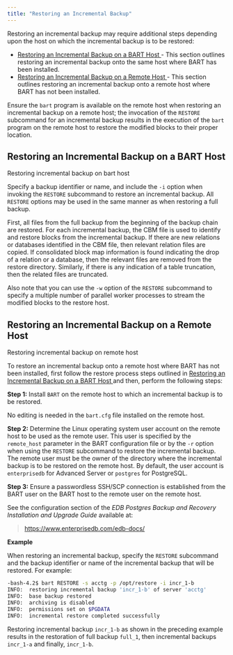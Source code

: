 ```yaml
---
title: "Restoring an Incremental Backup"
---
```


<div id="restoring_an_incremental_backup" class="registered_link"></div>


Restoring an incremental backup may require additional steps depending upon the host on which the incremental backup is to be restored:

  - [Restoring an Incremental Backup on a BART Host ](../../02_overview/01_block-level_incremental_backup/05_restoring_an_incremental_backup#restoring_an_incremental_backup_on_a_bart_host) - This section outlines restoring an incremental backup onto the same host where BART has been installed.
  - [Restoring an Incremental Backup on a Remote Host ](../../02_overview/01_block-level_incremental_backup/05_restoring_an_incremental_backup#restoring_an_incremental_backup_on_a_remote_host) - This section outlines restoring an incremental backup onto a remote host where BART has not been installed.

Ensure the `bart` program is available on the remote host when restoring an incremental backup on a remote host; the invocation of the `RESTORE` subcommand for an incremental backup results in the execution of the `bart` program on the remote host to restore the modified blocks to their proper location.

<div id="restoring_an_incremental_backup_on_a_bart_host" class="registered_link"></div>

## Restoring an Incremental Backup on a BART Host

<div class="index">

Restoring incremental backup on bart host

</div>

Specify a backup identifier or name, and include the `-i` option when invoking the `RESTORE` subcommand to restore an incremental backup. All `RESTORE` options may be used in the same manner as when restoring a full backup.

First, all files from the full backup from the beginning of the backup chain are restored. For each incremental backup, the CBM file is used to identify and restore blocks from the incremental backup. If there are new relations or databases identified in the CBM file, then relevant relation files are copied. If consolidated block map information is found indicating the drop of a relation or a database, then the relevant files are removed from the restore directory. Similarly, if there is any indication of a table truncation, then the related files are truncated.

Also note that you can use the `-w` option of the `RESTORE` subcommand to specify a multiple number of parallel worker processes to stream the modified blocks to the restore host.

<div id="restoring_an_incremental_backup_on_a_remote_host" class="registered_link"></div>

## Restoring an Incremental Backup on a Remote Host

<div class="index">

Restoring incremental backup on remote host

</div>

To restore an incremental backup onto a remote host where BART has not been installed, first follow the restore process steps outlined in [Restoring an Incremental Backup on a BART Host ](../../02_overview/01_block-level_incremental_backup/05_restoring_an_incremental_backup#restoring_an_incremental_backup_on_a_bart_host) and then, perform the following steps:

**Step 1:** Install `BART` on the remote host to which an incremental backup is to be restored.

No editing is needed in the `bart.cfg` file installed on the remote host.

**Step 2:** Determine the Linux operating system user account on the remote host to be used as the remote user. This user is specified by the `remote_host` parameter in the BART configuration file or by the `-r` option when using the `RESTORE` subcommand to restore the incremental backup. The remote user must be the owner of the directory where the incremental backup is to be restored on the remote host. By default, the user account is `enterprisedb` for Advanced Server or `postgres` for PostgreSQL.

**Step 3:** Ensure a passwordless SSH/SCP connection is established from the BART user on the BART host to the remote user on the remote host.

See the configuration section of the *EDB Postgres Backup and Recovery Installation and Upgrade Guide* available at:

> <https://www.enterprisedb.com/edb-docs/>

**Example**

When restoring an incremental backup, specify the `RESTORE` subcommand and the backup identifier or name of the incremental backup that will be restored. For example:

``` bash
-bash-4.2$ bart RESTORE -s acctg -p /opt/restore -i incr_1-b
INFO:  restoring incremental backup 'incr_1-b' of server 'acctg'
INFO:  base backup restored
INFO:  archiving is disabled
INFO:  permissions set on $PGDATA
INFO:  incremental restore completed successfully
```

Restoring incremental backup `incr_1-b` as shown in the preceding example results in the restoration of full backup `full_1`, then incremental backups `incr_1-a` and finally, `incr_1-b`.
